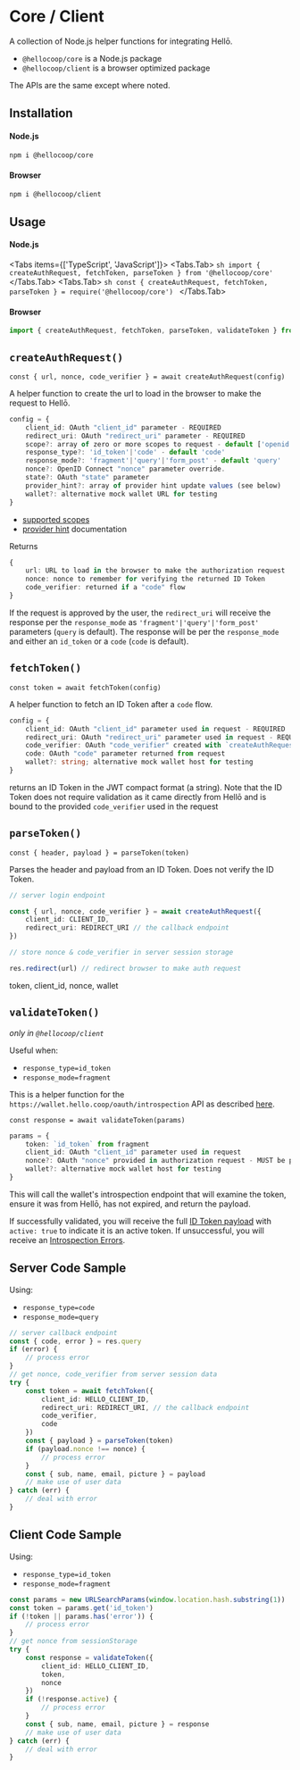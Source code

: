 
# Core / Client

A collection of Node.js helper functions for integrating Hellō.

- `@hellocoop/core` is a Node.js package
- `@hellocoop/client` is a browser optimized package

The APIs are the same except where noted.

## Installation

#### Node.js

```sh npm2yarn
npm i @hellocoop/core
```

#### Browser 

```sh npm2yarn
npm i @hellocoop/client
```

## Usage

#### Node.js

<Tabs items={['TypeScript', 'JavaScript']}>
  <Tabs.Tab>
    ```sh
    import { createAuthRequest, fetchToken, parseToken } from '@hellocoop/core'
    ```
  </Tabs.Tab>
  <Tabs.Tab>
    ```sh
    const { createAuthRequest, fetchToken, parseToken } = require('@hellocoop/core')
    ```
  </Tabs.Tab>
</Tabs>

#### Browser
```typescript
import { createAuthRequest, fetchToken, parseToken, validateToken } from '@hellocoop/client'
```

## `createAuthRequest()`
`const { url, nonce, code_verifier } = await createAuthRequest(config)`

A helper function to create the url to load in the browser to make the request to Hellō.

```typescript
config = {
    client_id: OAuth "client_id" parameter - REQUIRED
    redirect_uri: OAuth "redirect_uri" parameter - REQUIRED
    scope?: array of zero or more scopes to request - default ['openid','name','email','picture']
    response_type?: 'id_token'|'code' - default 'code'
    response_mode?: 'fragment'|'query'|'form_post' - default 'query'
    nonce?: OpenID Connect "nonce" parameter override. 
    state?: OAuth "state" parameter
    provider_hint?: array of provider hint update values (see below)
    wallet?: alternative mock wallet URL for testing
}
```
- [supported scopes](/docs/scopes)
- [provider hint](/docs/apis/wallet) documentation

Returns
```typescript
{
    url: URL to load in the browser to make the authorization request
    nonce: nonce to remember for verifying the returned ID Token
    code_verifier: returned if a "code" flow
}
```

If the request is approved by the user, the `redirect_uri` will receive the response per the `response_mode` as `'fragment'|'query'|'form_post'` parameters (`query` is default). The response will be per the `response_mode` and either an `id_token` or a `code` (`code` is default).


## `fetchToken()`
`const token = await fetchToken(config)`

A helper function to fetch an ID Token after a `code` flow. 

```typescript
config = {
    client_id: OAuth "client_id" parameter used in request - REQUIRED
    redirect_uri: OAuth "redirect_uri" parameter used in request - REQUIRED
    code_verifier: OAuth "code_verifier" created with `createAuthRequest()`
    code: OAuth "code" parameter returned from request
    wallet?: string; alternative mock wallet host for testing
} 
```

returns an ID Token in the JWT compact format (a string). Note that the ID Token does not require validation as it came directly from Hellō and is bound to the provided `code_verifier` used in the request

## `parseToken()`
`const { header, payload } = parseToken(token)`

Parses the header and payload from an ID Token. Does not verify the ID Token.

```typescript
// server login endpoint 

const { url, nonce, code_verifier } = await createAuthRequest({
    client_id: CLIENT_ID,
    redirect_uri: REDIRECT_URI // the callback endpoint
})

// store nonce & code_verifier in server session storage

res.redirect(url) // redirect browser to make auth request
```

token, client_id, nonce, wallet

## `validateToken()`
*only in `@hellocoop/client`*

Useful when:
- `response_type=id_token`
- `response_mode=fragment`

This is a helper function for the `https://wallet.hello.coop/oauth/introspection` API as described [here](../Integrating-hello#id-token). 

`const response = await validateToken(params)`

```typescript
params = {
    token: `id_token` from fragment
    client_id: OAuth "client_id" parameter used in request
    nonce?: OAuth "nonce" provided in authorization request - MUST be provided if in request
    wallet?: alternative mock wallet host for testing
} 
```

This will call the wallet's introspection endpoint that will examine the token, ensure it was from Hellō, has not expired, and return the payload.

If successfully validated, you will receive the full [ID Token payload](../Integrating-hello#introspection-response) with `active: true` to indicate it is an active token. If unsuccessful, you will receive an [Introspection Errors](./errors#introspection).


## Server Code Sample

Using:
- `response_type=code`
- `response_mode=query` 

```typescript
// server callback endpoint
const { code, error } = res.query
if (error) {
    // process error
}
// get nonce, code_verifier from server session data
try {
    const token = await fetchToken({
        client_id: HELLO_CLIENT_ID,
        redirect_uri: REDIRECT_URI, // the callback endpoint
        code_verifier,
        code
    })
    const { payload } = parseToken(token)
    if (payload.nonce !== nonce) {
        // process error
    }
    const { sub, name, email, picture } = payload
    // make use of user data
} catch (err) {
    // deal with error
}
```


## Client Code Sample

Using:
- `response_type=id_token`
- `response_mode=fragment`

```typescript
const params = new URLSearchParams(window.location.hash.substring(1))
const token = params.get('id_token')
if (!token || params.has('error')) {
    // process error
}
// get nonce from sessionStorage
try {
    const response = validateToken({
        client_id: HELLO_CLIENT_ID,
        token, 
        nonce
    })
    if (!response.active) {
        // process error
    }
    const { sub, name, email, picture } = response
    // make use of user data
} catch (err) {
    // deal with error
}
```
